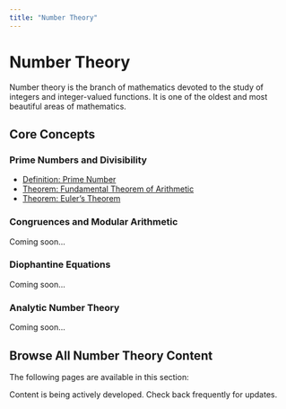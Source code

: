 ```yaml
---
title: "Number Theory"
---
```


# Number Theory

Number theory is the branch of mathematics devoted to the study of integers and integer-valued functions. It is one of the oldest and most beautiful areas of mathematics.

## Core Concepts

### Prime Numbers and Divisibility
- [Definition: Prime Number](def-prime.qmd)
- [Theorem: Fundamental Theorem of Arithmetic](thm-fundamental-arithmetic.qmd)
- [Theorem: Euler's Theorem](thm-euler.qmd)

### Congruences and Modular Arithmetic
Coming soon...

### Diophantine Equations
Coming soon...

### Analytic Number Theory
Coming soon...

## Browse All Number Theory Content

The following pages are available in this section:

:::{.callout-note}
Content is being actively developed. Check back frequently for updates.
:::
